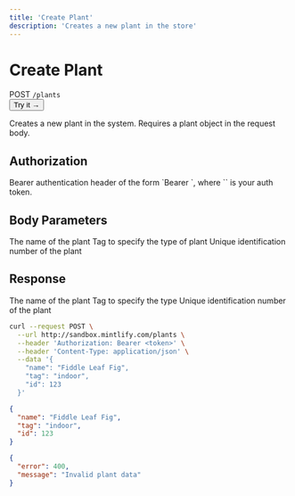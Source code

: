 ```yaml
---
title: 'Create Plant'
description: 'Creates a new plant in the store'
---
```


# Create Plant

<div style={{ display: 'flex', alignItems: 'center', gap: '16px', marginBottom: '24px' }}>
  <div>
    <Badge variant="warning">POST</Badge> 
    <code style={{ marginLeft: '8px', padding: '8px 12px', background: '#f1f5f9', borderRadius: '6px', fontWeight: '600' }}>/plants</code>
  </div>
  <button className="try-button" style={{ 
    background: '#16A34A', 
    color: 'white', 
    border: 'none', 
    padding: '8px 16px', 
    borderRadius: '8px', 
    fontWeight: '600', 
    cursor: 'pointer',
    fontSize: '14px'
  }}>
    Try it →
  </button>
</div>

Creates a new plant in the system. Requires a plant object in the request body.

## Authorization

<ParamField header="Authorization" type="string" required>
  Bearer authentication header of the form `Bearer <token>`, where `<token>` is your auth token.
</ParamField>

## Body Parameters

<ParamField body="name" type="string" required>
  The name of the plant
</ParamField>

<ParamField body="tag" type="string">
  Tag to specify the type of plant
</ParamField>

<ParamField body="id" type="integer" required>
  Unique identification number of the plant
</ParamField>

## Response

<ResponseField name="name" type="string" required>
  The name of the plant
</ResponseField>

<ResponseField name="tag" type="string">
  Tag to specify the type
</ResponseField>

<ResponseField name="id" type="integer" required>
  Unique identification number of the plant
</ResponseField>

<RequestExample>

```bash cURL
curl --request POST \
  --url http://sandbox.mintlify.com/plants \
  --header 'Authorization: Bearer <token>' \
  --header 'Content-Type: application/json' \
  --data '{
    "name": "Fiddle Leaf Fig",
    "tag": "indoor",
    "id": 123
  }'
```

</RequestExample>

<ResponseExample>

```json 200
{
  "name": "Fiddle Leaf Fig",
  "tag": "indoor",
  "id": 123
}
```

```json 400
{
  "error": 400,
  "message": "Invalid plant data"
}
```

</ResponseExample>
